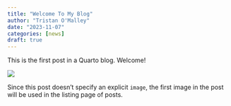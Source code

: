 ```yaml
---
title: "Welcome To My Blog"
author: "Tristan O'Malley"
date: "2023-11-07"
categories: [news]
draft: true
---
```


This is the first post in a Quarto blog. Welcome!

![](thumbnail.jpg)

Since this post doesn't specify an explicit `image`, the first image in the post will be used in the listing page of posts.
